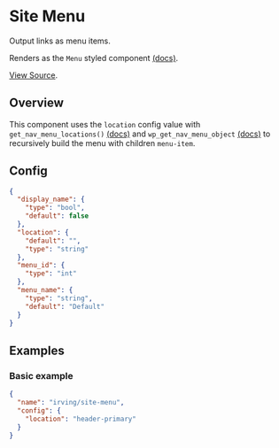 <Meta title="WordPress Components|Site Menu" />

# Site Menu
Output links as menu items.

Renders as the `Menu` styled component [(docs)](?path=/docs/styled-components-menu--basic-example).

[View Source](https://github.com/alleyinteractive/wp-irving/tree/master/inc/components/components/site-menu).

## Overview
This component uses the `location` config value with `get_nav_menu_locations()` [(docs)](https://developer.wordpress.org/reference/functions/get_nav_menu_locations/) and `wp_get_nav_menu_object` [(docs)](https://developer.wordpress.org/reference/functions/wp_get_nav_menu_object/) to recursively build the menu with children `menu-item`.

## Config
```json
{
  "display_name": {
    "type": "bool",
    "default": false
  },
  "location": {
    "default": "",
    "type": "string"
  },
  "menu_id": {
    "type": "int"
  },
  "menu_name": {
    "type": "string",
    "default": "Default"
  }
}
```

## Examples

### Basic example
```json
{
  "name": "irving/site-menu",
  "config": {
    "location": "header-primary"
  }
}
```
